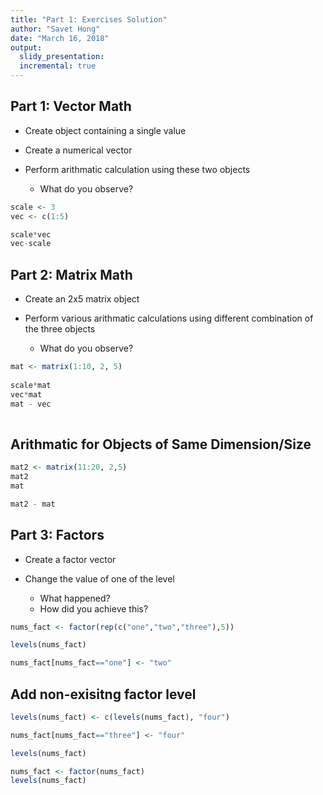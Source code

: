 ```yaml
---
title: "Part 1: Exercises Solution"
author: "Savet Hong"
date: "March 16, 2018"
output:
  slidy_presentation:
  incremental: true
---
```

  
  
## Part 1: Vector Math
  
- Create object containing a single value

- Create a numerical vector

- Perform arithmatic calculation using these two objects
    + What do you observe?

```r
scale <- 3
vec <- c(1:5)

scale*vec
vec-scale

```  

## Part 2: Matrix Math

- Create an 2x5 matrix object

- Perform various arithmatic calculations using different combination of the three objects
    + What do you observe?

```r
mat <- matrix(1:10, 2, 5)
  
scale*mat
vec*mat
mat - vec
  
``` 

## Arithmatic for Objects of Same Dimension/Size

```r
mat2 <- matrix(11:20, 2,5)
mat2
mat

mat2 - mat

```
 
 
## Part 3: Factors

- Create a factor vector

- Change the value of one of the level
    + What happened?
    + How did you achieve this?
    
```r
nums_fact <- factor(rep(c("one","two","three"),5))

levels(nums_fact)

```

```r

nums_fact[nums_fact=="one"] <- "two" 

```

## Add non-exisitng factor level

```r

levels(nums_fact) <- c(levels(nums_fact), "four")

nums_fact[nums_fact=="three"] <- "four" 

levels(nums_fact)

```  

```r

nums_fact <- factor(nums_fact)
levels(nums_fact)

```


